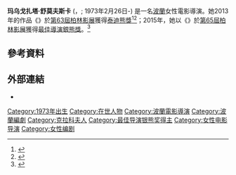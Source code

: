 {{noteTA
|T=zh-cn:玛乌戈扎塔·舒莫夫斯卡; zh-tw:瑪寇札塔·叔莫斯卡;
|G1=Show
|G2=Movie
|1=zh-cn:玛乌戈扎塔; zh-tw:瑪寇札塔;
|2=zh-cn:舒莫夫斯卡; zh-tw:叔莫斯卡;
}}
{{Infobox entertainer
| type = 導演
| image        = GoEast 2014 Małgorzata Szumowska 4.jpg
| caption      = 2014年
| imagesize    = 
| birth_date   = {{birth date and age|mf=yes|1973|2|26}}
| birth_place  = {{POL}}[[克拉科夫|克拉科夫]]
| nationality = {{POL}}
| occupation   = 電影導演、編劇、製作
| years_active = 
| spouse       = Mateusz Kościukiewicz
| children     = 2
| awards=
}}

'''玛乌戈扎塔·舒莫夫斯卡''' ({{lang-pl|Małgorzata Szumowska}}，{{IPA-pl|mawɡɔˈʐata ʂuˈmɔfska|lang}}; 1973年2月26日-) 是一名[[波蘭|波蘭]]女性電影導演。她2013年的作品《{{link-pl|以慾望之名|W imię...}}》於[[第63屆柏林電影節|第63屆柏林影展]]獲得[[泰迪熊獎|泰迪熊獎]]<ref name="Berlin">{{Cite web |url=http://www.berlinale.de/en/presse/pressemitteilungen/alle/Alle-Detail_16724.html |title=Berlinale 2013: Competition Now Complete |accessdate=2013-02-08 |work=berlinale |archive-date=2013-04-10 |archive-url=https://web.archive.org/web/20130410152015/https://www.berlinale.de/en/presse/pressemitteilungen/alle/Alle-Detail_16724.html |dead-url=no }}</ref><ref name="asiaone">{{Cite web |url=http://www.asiaone.com/News/Latest%2BNews/Showbiz/Story/A1Story20130208-401125.html |title=Polish gay priest drama launches Berlin film fest race |accessdate=2013-02-08 |work=asiaone |archive-date=2020-09-29 |archive-url=https://web.archive.org/web/20200929184124/https://www.asiaone.com/News/Latest%2BNews/Showbiz/Story/A1Story20130208-401125.html |dead-url=no }}</ref>；2015年，她以《{{link-pl|通靈診療室|Body/Ciało}}》於[[第65屆柏林影展|第65屆柏林影展]]獲得[[最佳導演銀熊獎|最佳導演銀熊獎]]。<ref name="65Berlin">{{cite web |url=http://www.berlinale.de/en/presse/pressemitteilungen/wettbewerb/wettbewerb-presse-detail_26454.html |title=Jafar Panahi’s New Film in Competition |accessdate=28 January 2015 |work=berlinale.de |archive-date=2015-01-24 |archive-url=https://web.archive.org/web/20150124060215/http://www.berlinale.de/en/presse/pressemitteilungen/wettbewerb/wettbewerb-presse-detail_26454.html |dead-url=no }}</ref>

== 參考資料 ==
{{reflist}}

==外部連結==
*{{imdb name|0844333}}

{{柏林影展最佳導演銀熊獎}}

{{Authority control}}
{{DEFAULTSORT:Szumowska, Malgorzata}}
[[Category:1973年出生|Category:1973年出生]]
[[Category:在世人物|Category:在世人物]]
[[Category:波蘭電影導演|Category:波蘭電影導演]]
[[Category:波蘭編劇|Category:波蘭編劇]]
[[Category:克拉科夫人|Category:克拉科夫人]]
[[Category:最佳导演银熊奖得主|Category:最佳导演银熊奖得主]]
[[Category:女性电影导演|Category:女性电影导演]]
[[Category:女性编剧|Category:女性编剧]]